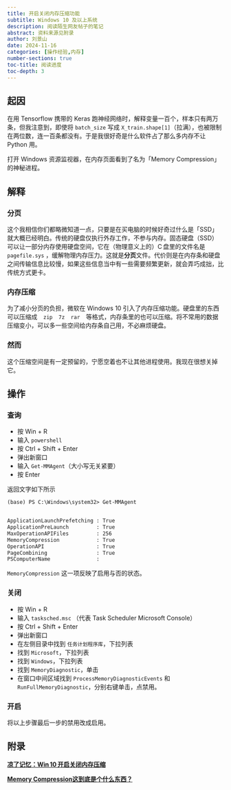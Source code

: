 ```yaml
---
title: 开启关闭内存压缩功能
subtitle: Windows 10 及以上系统
description: 阅读陌生网友帖子的笔记
abstract: 资料来源见附录
author: 刘景山
date: 2024-11-16
categories: [操作经验,内存]
number-sections: true
toc-title: 阅读进度
toc-depth: 3
---
```


## 起因

在用 Tensorflow 携带的 Keras 跑神经网络时，解释变量一百个，样本只有两万条，但我注意到，即使将 `batch_size` 写成 `X_train.shape[1]`（拉满），也被限制在两位数，连一百条都没有。于是我很好奇是什么软件占了那么多内存不让 Python 用。

打开 Windows 资源监视器，在内存页面看到了名为「Memory Compression」的神秘进程。

## 解释

### 分页

这个我相信你们都略微知道一点，只要是在买电脑的时候好奇过什么是「SSD」就大概已经明白。传统的硬盘仅执行外存工作，不参与内存。固态硬盘（SSD）可以让一部分内存使用硬盘空间，它在（物理意义上的）C&thinsp;盘里的文件名是 `pagefile.sys` ，缓解物理内存压力。这就是**分页**文件。代价则是在内存条和硬盘之间传输信息比较慢，如果这些信息当中有一些需要频繁更新，就会弄巧成拙，比传统方式更卡。

### 内存压缩

为了减小分页的负担，微软在 Windows 10 引入了内存压缩功能。硬盘里的东西可以压缩成&emsp;`zip`&emsp;`7z`&emsp;`rar`&emsp;等格式，内存条里的也可以压缩。将不常用的数据压缩变小，可以多一些空间给内存条自己用，不必麻烦硬盘。

### 然而

这个压缩空间是有一定预留的，宁愿空着也不让其他进程使用。我现在很想关掉它。

## 操作

### 查询

- 按 Win + R
- 输入 `powershell`
- 按 Ctrl + Shift + Enter
- 弹出新窗口
- 输入 `Get-MMAgent`（大小写无关紧要）
- 按 Enter

返回文字如下所示

```txt
(base) PS C:\Windows\system32> Get-MMAgent


ApplicationLaunchPrefetching : True
ApplicationPreLaunch         : True
MaxOperationAPIFiles         : 256
MemoryCompression            : True
OperationAPI                 : True
PageCombining                : True
PSComputerName               :
```

`MemoryCompression` 这一项反映了启用与否的状态。

### 关闭

- 按 Win + R
- 输入 `tasksched.msc` （代表 Task Scheduler Microsoft Console）
- 按 Ctrl + Shift + Enter
- 弹出新窗口
- 在左侧目录中找到 `任务计划程序库`，下拉列表
- 找到 `Microsoft`，下拉列表
- 找到 `Windows`，下拉列表
- 找到 `MemoryDiagnostic`，单击
- 在窗口中间区域找到 `ProcessMemoryDiagnosticEvents` 和 `RunFullMemoryDiagnostic`，分别右键单击，点禁用。

### 开启

将以上步骤最后一步的禁用改成启用。

## 附录

::: {.callout-note title="博客园的帖子"}
**[凉了记忆：Win&thinsp;10&thinsp;开启关闭内存压缩](https://www.cnblogs.com/ketoli/p/16934819)**
:::

::: {.callout-note title="Windows 售后咨询"}
**[Memory Compression这到底是个什么东西？](https://answers.microsoft.com/zh-hans/windows/forum/all/memory/9bd12798-7c58-48dd-b67d-daaabb56ed95)**
:::